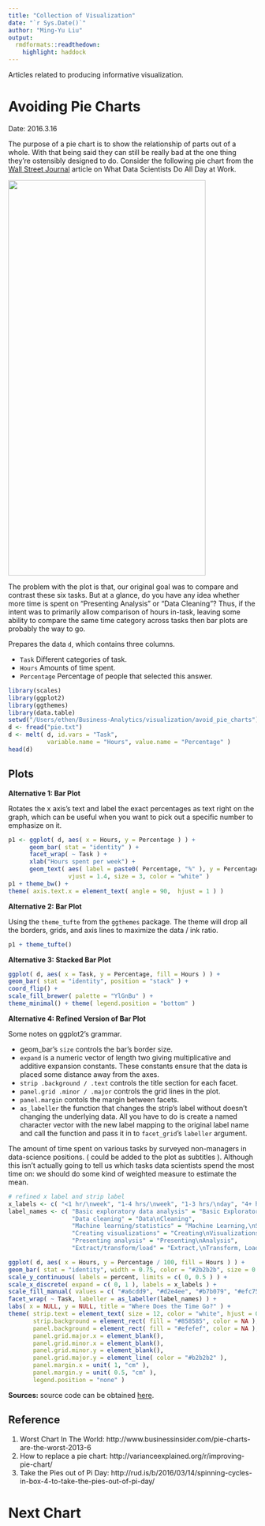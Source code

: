```yaml
---
title: "Collection of Visualization"
date: "`r Sys.Date()`"
author: "Ming-Yu Liu"
output:
  rmdformats::readthedown:
    highlight: haddock
---
```


Articles related to producing informative visualization.

# Avoiding Pie Charts

Date: 2016.3.16

The purpose of a pie chart is to show the relationship of parts out of a whole. With that being said they can still be really bad at the one thing they're ostensibly designed to do. Consider the following pie chart from the [Wall Street Journal](http://www.wsj.com/articles/what-data-scientists-do-all-day-at-work-1457921541) article on What Data Scientists Do All Day at Work.

<img src = "/Users/ethen/Business-Analytics/visualization/avoid_pie_charts/data_scientist.png" width = "400" height = "800" >

The problem with the plot is that, our original goal was to compare and contrast these six tasks. But at a glance, do you have any idea whether more time is spent on "Presenting Analysis" or "Data Cleaning"? Thus, if the intent was to primarily allow comparison of hours in-task, leaving some ability to compare the same time category across tasks then bar plots are probably the way to go.

Prepares the data `d`, which contains three columns. 

- `Task` Different categories of task.
- `Hours` Amounts of time spent.
- `Percentage` Percentage of people that selected this answer.

```r

library(scales)
library(ggplot2)
library(ggthemes)
library(data.table)
setwd("/Users/ethen/Business-Analytics/visualization/avoid_pie_charts")
d <- fread("pie.txt")
d <- melt( d, id.vars = "Task", 
		   variable.name = "Hours", value.name = "Percentage" )
head(d)

```

## Plots

**Alternative 1: Bar Plot**

Rotates the x axis's text and label the exact percentages as text right on the graph, which can be useful when you want to pick out a specific number to emphasize on it.

```r

p1 <- ggplot( d, aes( x = Hours, y = Percentage ) ) + 
	  geom_bar( stat = "identity" ) + 
	  facet_wrap( ~ Task ) + 
	  xlab("Hours spent per week") + 
	  geom_text( aes( label = paste0( Percentage, "%" ), y = Percentage ),
			     vjust = 1.4, size = 3, color = "white" )
p1 + theme_bw() + 
theme( axis.text.x = element_text( angle = 90,  hjust = 1 ) )

```

**Alternative 2: Bar Plot**

Using the `theme_tufte` from the `ggthemes` package. The theme will drop all the borders, grids, and axis lines to maximize the data / ink ratio.

```r

p1 + theme_tufte()

```

**Alternative 3: Stacked Bar Plot**

```r

ggplot( d, aes( x = Task, y = Percentage, fill = Hours ) ) + 
geom_bar( stat = "identity", position = "stack" ) +
coord_flip() +
scale_fill_brewer( palette = "YlGnBu" ) +
theme_minimal() + theme( legend.position = "bottom" )

```

**Alternative 4: Refined Version of Bar Plot**

Some notes on ggplot2's grammar.

- geom_bar's `size` controls the bar's border size.
- `expand` is a numeric vector of length two giving multiplicative and additive expansion constants. These constants ensure that the data is placed some distance away from the axes.
- `strip .background / .text` controls the title section for each facet.
- `panel.grid .minor / .major`  controls the grid lines in the plot.
- `panel.margin` contols the margin between facets.
- `as_labeller` the function that changes the strip's label without doesn't changing the underlying data. All you have to do is create a named character vector with the new label mapping to the original label name and call the function and pass it in to `facet_grid`'s `labeller` argument.

The amount of time spent on various tasks by surveyed non-managers in data-science positions. ( could be added to the plot as subtitles ). Although this isn’t actually going to tell us which tasks data scientists spend the most time on: we should do some kind of weighted measure to estimate the mean. 

```r

# refined x label and strip label
x_labels <- c( "<1 hr/\nweek", "1-4 hrs/\nweek", "1-3 hrs/\nday", "4+ hrs/\nday" )
label_names <- c( "Basic exploratory data analysis" = "Basic Exploratory\nData Analysis", 
				  "Data cleaning" = "Data\nCleaning", 
				  "Machine learning/statistics" = "Machine Learning,\nStatistics", 
				  "Creating visualizations" = "Creating\nVisualizations", 
				  "Presenting analysis" = "Presenting\nAnalysis", 
				  "Extract/transform/load" = "Extract,\nTransform, Load" )

ggplot( d, aes( x = Hours, y = Percentage / 100, fill = Hours ) ) +
geom_bar( stat = "identity", width = 0.75, color = "#2b2b2b", size = 0.05 ) + 
scale_y_continuous( labels = percent, limits = c( 0, 0.5 ) ) + 
scale_x_discrete( expand = c( 0, 1 ), labels = x_labels ) + 
scale_fill_manual( values = c( "#a6cdd9", "#d2e4ee", "#b7b079", "#efc750" ) ) +
facet_wrap( ~ Task, labeller = as_labeller(label_names) ) + 
labs( x = NULL, y = NULL, title = "Where Does the Time Go?" ) +
theme( strip.text = element_text( size = 12, color = "white", hjust = 0.5 ),
	   strip.background = element_rect( fill = "#858585", color = NA ),	   
	   panel.background = element_rect( fill = "#efefef", color = NA ),
	   panel.grid.major.x = element_blank(),
	   panel.grid.minor.x = element_blank(),
	   panel.grid.minor.y = element_blank(),
	   panel.grid.major.y = element_line( color = "#b2b2b2" ),
	   panel.margin.x = unit( 1, "cm" ),
	   panel.margin.y = unit( 0.5, "cm" ),
	   legend.position = "none" ) 

```

**Sources:** source code can be obtained [here](https://github.com/ethen8181/Business-Analytics/blob/master/ggplot2/avoid_pie_charts/pie.R).

## Reference 

1. Worst Chart In The World: http://www.businessinsider.com/pie-charts-are-the-worst-2013-6
2. How to replace a pie chart: http://varianceexplained.org/r/improving-pie-chart/
3. Take the Pies out of Pi Day: http://rud.is/b/2016/03/14/spinning-cycles-in-box-4-to-take-the-pies-out-of-pi-day/


# Next Chart